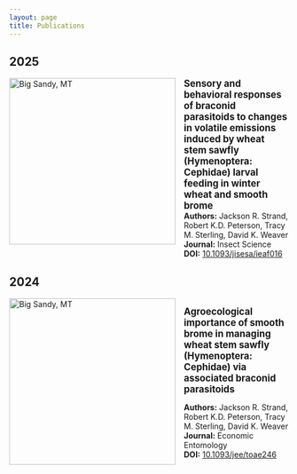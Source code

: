 ```yaml
---
layout: page
title: Publications
---
```


## 2025

<div class="box">
<div style="display: flex; margin-bottom: 20px;">
  <div style="flex: 1; margin-right: 15px;"><img src="pics/fig2_eadfid.png" alt="Big Sandy, MT" style="width: 300px; height: auto;" /> <!-- Increased image size -->
  </div>
  <div style="flex: 3;"><strong><span style="font-size: 1.2em;">Sensory and behavioral responses of braconid parasitoids to changes in volatile emissions induced by wheat stem sawfly (Hymenoptera: Cephidae) larval feeding in winter wheat and smooth brome</strong></span>  
  **Authors:** Jackson R. Strand, Robert K.D. Peterson, Tracy M. Sterling, David K. Weaver  
  **Journal:** Insect Science  
  **DOI:** <a href="https://doi.org/10.1093/jisesa/ieaf016" target="_blank">10.1093/jisesa/ieaf016</a>
  </div>
</div>
</div>


## 2024
<div class="box">
<div style="display: flex; margin-bottom: 20px;">
  <div style="flex: 1; margin-right: 15px;"><img src="pics/bigsandy.png" alt="Big Sandy, MT" style="width: 300px; height: auto;" /> <!-- Increased image size -->
  </div>
  <div style="flex: 3;"><strong><span style="font-size: 1.2em;">Agroecological importance of smooth brome in managing wheat stem sawfly (Hymenoptera: Cephidae) via associated braconid parasitoids</span></strong></span>  
   
  **Authors:** Jackson R. Strand, Robert K.D. Peterson, Tracy M. Sterling, David K. Weaver  
  **Journal:** Economic Entomology  
  **DOI:** <a href="https://doi.org/10.1093/jee/toae246" target="_blank">10.1093/jee/toae246</a>
  </div>
</div>
</div>


